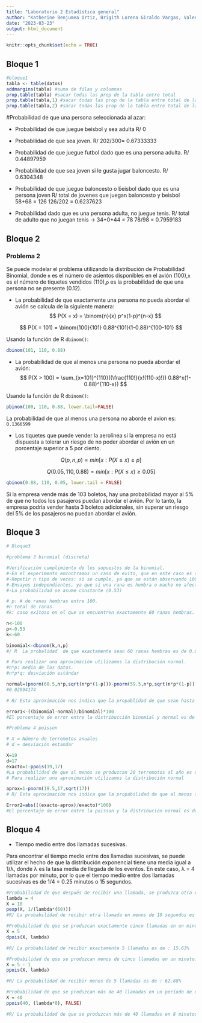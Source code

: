 ```yaml
---
title: "Laboratorio 2 Estadística general"
author: "Katherine Benjumea Ortiz, Brigith Lorena Giraldo Vargas, Valentina Ochoa Arboleda, Tomás Atehortua Ceferino, Danilo de Jesús Toro Echeverri"
date: "2023-03-23"
output: html_document
---
```


```r
knitr::opts_chunk$set(echo = TRUE)
```

## Bloque 1
```r
#bloque1
tabla <- table(datos)
addmargins(tabla) #suma de filas y columnas
prop.table(tabla) #sacar todas las prop de la tabla entre total
prop.table(tabla,1) #sacar todas las prop de la tabla entre total de las filas (adulto y joven)
prop.table(tabla,2) #sacar todas las prop de la tabla entre total de las columnas (cada deporte)
```
#Probabilidad de que una persona seleccionada al azar:

  - Probabilidad de que juegue beisbol y sea adulta
    R/ 0

  - Probabilidad de que sea joven.
    R/ 202/300= 0.67333333

  - Probabilidad de que juegue futbol dado que es una persona adulta.
    R/ 0.44897959

  - Probabilidad de que sea joven si le gusta jugar baloncesto.
    R/ 0.6304348

  - Probabilidad de que juegue baloncesto o b́eisbol dado que es una persona joven
    R/ total de jovenes que juegan baloncesto y beisbol 58+68 = 126
       126/202 = 0.6237623

  - Probabilidad dado que es una persona adulta, no juegue tenis.
    R/ total de adulto que no juegan tenis -> 34+0+44 = 78
       78/98 = 0.7959183

## Bloque 2
### Problema 2 

Se puede modelar el problema utilizando la distribución de Probabilidad Binomial, donde `n` es el número de 
asientos disponibles en el avión (100),`x` es el número de tiquetes vendidos (110),`p` es la probabilidad 
de que una persona no se presente (0.12). 

- La probabilidad de que exactamente una persona no pueda abordar el avión se calcula de la siguiente manera:  
$$
P(X = x) = \binom{n}{x} p^x(1-p)^{n-x}
$$

$$
P(X = 101) = \binom{100}{101} 0.88^{101}(1-0.88)^{100-101}
$$

Usando la función de R `dbinom()`:

```r
dbinom(101, 110, 0.88)
```

- La probabilidad de que al menos una persona no pueda abordar el avión: 
$$
P(X > 100) =  \sum_{x=101}^{110}((\frac{110!}{x!(110-x)!}) 0.88^x(1-0.88)^{110-x})
$$

Usando la función de R `dbinom()`:

```r
pbinom(100, 110, 0.88, lower.tail=FALSE)
```

La probabilidad de que al menos una persona no aborde el avion es: `0.1366599`

- Los tiquetes que puede vender la aerolínea si la empresa no está dispuesta a tolerar un riesgo de no poder 
abordar el avión en un porcentaje superior a 5 por ciento. 

$$
Q(p,n,p) = min[x: P(X ≤ x) ≥ p]
$$

$$
Q(0.05,110,0.88) = min[x: P(X ≤ x) ≥ 0.05]
$$

```R
qbinom(0.88, 110, 0.05, lower.tail = FALSE)
```

Si la empresa vende más de 103 boletos, hay una probabilidad mayor al 5% de que no todos los pasajeros puedan 
abordar el avión. Por lo tanto, la empresa podría vender hasta 3 boletos adicionales, sin superar un riesgo 
del 5% de los pasajeros no puedan abordar el avión. 

## Bloque 3
```r
# Bloque3

#problema 3 binomial (discreta)

#Verificación cumplimiento de los supuestos de la binomial.
#-En el experimento encontramos un caso de exito, que en este caso es ser hembra y de fracaso que es ser macho
#-Repetir n tipo de veces: si se cumple, ya que se están observando 100 ranas (n=100)
#-Ensayos independientes, ya que si una rana es hembra o macho no afecta que la próxima sea hembra o macho
#-La probabilidad se asume constante (0.53)

# p: # de ranas hembras entre 100. 
#n total de ranas.
#k: caso exitoso en el que se encuentren exactamente 60 ranas hembras.

n<-100
p<-0.53
k<-60

binomial<-dbinom(k,n,p)
#/ R  La probalidad  de que exactamente sean 60 ranas hembras es de 0.0301058

# Para realizar una aproximación utilizamos la distribución normal. 
#n*p: media de los datos.
#n*p*q: desviación estándar

normal=(pnorm(60.5,n*p,sqrt(n*p*(1-p)))-pnorm(59.5,n*p,sqrt(n*p*(1-p))))
#0.02994174

# R/ Esta aproximación nos indica que la propablidad de que sean hasta 60 es 0.02994174 y con estos resultados calculamos el porcentaje de error.

error1<-((binomial-normal)/binomial)*100
#El porcentaje de error entre la distribucción binomial y normal es de 0.5449448 

#Problema 4 poisson 

# X = Número de terremotos anuales 
# d = desviación estandar

X=19
d=17
exacto=1-ppois(19,17)
#La probabilidad de que al menos se produzcan 20 terremotos al año es de 0.2636783
# Para realizar una aproximación utilizamos la distribución normal

aprox=1-pnorm(19.5,17,sqrt(17))
# R/ Esta aproximación nos indica que la propabilidad de que al menos se produzcan 20 terremotos en el año es de 0.2721448 y con estos resultados calculamos el porcentaje de error.

Error2=abs(((exacto-aprox)/exacto)*100)
#El porcentaje de error entre la poisson y la distribución normal es de 3.210932
```


## Bloque 4

 - Tiempo medio entre dos llamadas sucesivas.
 
Para encontrar el tiempo medio entre dos llamadas sucesivas, se puede utilizar el hecho de que la distribución exponencial tiene una media igual a 1/λ, donde λ es la tasa media de llegada de los eventos. En este caso, λ = 4 llamadas por minuto, por lo que el tiempo medio entre dos llamadas sucesivas es de 1/4 = 0.25 minutos o 15 segundos.

```r
#Probabilidad de que después de recibir una llamada, se produzca otra en menos de 10 segundos
lambda = 4
X = 10
pexp(X, 1/(lambda*(60)))
#R/ La probabilidad de recibir otra llamada en menos de 10 segundos es de : 4.081%

#Probabilidad de que se produzcan exactamente cinco llamadas en un minuto
X = 5
dpois(X, lambda)

#R/ La probabilidad de recibir exactamente 5 llamadas es de : 15.63%

#Probabilidad de que se produzcan menos de cinco llamadas en un minuto.
X = 5 - 1
ppois(X, lambda)

#R/ La probabilidad de recibir menos de 5 llamadas es de : 62.88%

#Probabilidad de que se produzcan más de 40 llamadas en un período de ocho minutos.
X = 40
ppois(40, (lambda*8), FALSE)

#R/ La probabilidad de que se produzcan más de 40 llamadas en 8 minutos es de : 7.07%

```


